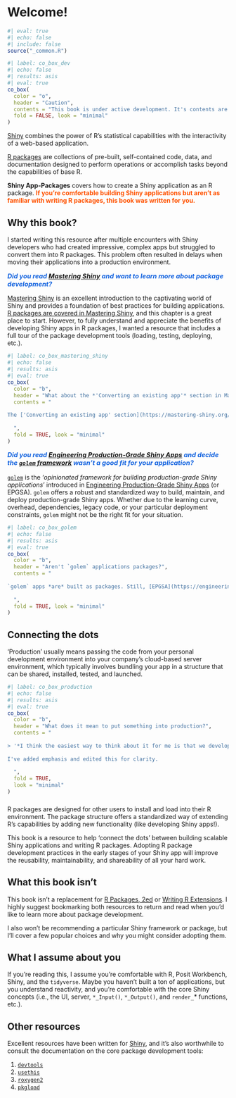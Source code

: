 # Welcome! {.unnumbered}

```r
#| eval: true 
#| echo: false 
#| include: false
source("_common.R")
```

```r
#| label: co_box_dev
#| echo: false
#| results: asis
#| eval: true
co_box(
  color = "o",
  header = "Caution",
  contents = "This book is under active development. It's contents are subject to change.",
  fold = FALSE, look = "minimal"
)
```

[Shiny](https://shiny.posit.co/) combines the power of R’s statistical capabilities with the interactivity of a web-based application.

[R packages](https://cran.r-project.org/web/packages/available_packages_by_name.html) are collections of pre-built, self-contained code, data, and documentation designed to perform operations or accomplish tasks beyond the capabilities of base R.

**Shiny App-Packages** covers how to create a Shiny application as an R package. [If you’re comfortable building Shiny applications but aren’t as familiar with writing R packages, this book was written for you.]{style='font-weight: bold; color: #FF5200;'}

## Why this book?

I started writing this resource after multiple encounters with Shiny developers who had created impressive, complex apps but struggled to convert them into R packages. This problem often resulted in delays when moving their applications into a production environment.

::: {style='font-size: 1.05em; font-weight: bold; font-style: italic; color: #1363DF;'}

Did you read [Mastering Shiny](https://mastering-Shiny.org/) and want to learn more about package development?

:::

[Mastering Shiny](https://mastering-shiny.org/) is an excellent introduction to the captivating world of Shiny and provides a foundation of best practices for building applications. [R packages are covered in Mastering Shiny](https://mastering-shiny.org/scaling-packaging.html), and this chapter is a great place to start. However, to fully understand and appreciate the benefits of developing Shiny apps in R packages, I wanted a resource that includes a full tour of the package development tools (loading, testing, deploying, etc.).

```r
#| label: co_box_mastering_shiny
#| echo: false
#| results: asis
#| eval: true
co_box(
  color = "b",
  header = "What about the *'Converting an existing app'* section in Mastering Shiny?",
  contents = "
  
The ['Converting an existing app' section](https://mastering-shiny.org/scaling-packaging.html#converting-an-existing-app) in Mastering Shiny provides an example of converting a Shiny app into an R Package. However, when I downloaded the source code ([`monthApp`](https://github.com/hadley/monthApp)), many package development tools were missing (`roxygen2` tags, `NAMESPACE` imports/exports, tests, vignettes, etc.).
  
  ",
  fold = TRUE, look = "minimal"
)
```

::: {style='font-size: 1.05em; font-weight: bold; font-style: italic; color: #1363DF;'}

Did you read [Engineering Production-Grade Shiny Apps](https://engineering-shiny.org/) and decide the [`golem` framework](https://thinkr-open.github.io/golem/) wasn't a good fit for your application?

:::

[`golem`](https://thinkr-open.github.io/golem/) is the ‘*opinionated framework for building production-grade Shiny applications*’ introduced in [Engineering Production-Grade Shiny Apps](https://engineering-shiny.org/) (or EPGSA). `golem` offers a robust and standardized way to build, maintain, and deploy production-grade Shiny apps. Whether due to the learning curve, overhead, dependencies, legacy code, or your particular deployment constraints, `golem` might not be the right fit for your situation.

```r
#| label: co_box_golem
#| echo: false
#| results: asis
#| eval: true
co_box(
  color = "b",
  header = "Aren't `golem` applications packages?",
  contents = "
  
`golem` apps *are* built as packages. Still, [EPGSA](https://engineering-shiny.org/) assumes the reader is '[comfortable with building an R package.](https://engineering-shiny.org/structuring-project.html#resources)' (*if you're familiar with package development, [EPGSA](https://engineering-shiny.org/) is an excellent resource*). 
  
  ",
  fold = TRUE, look = "minimal"
)
```

## Connecting the dots

‘Production’ usually means passing the code from your personal development environment into your company’s cloud-based server environment, which typically involves bundling your app in a structure that can be shared, installed, tested, and launched.

```r
#| label: co_box_production
#| echo: false
#| results: asis
#| eval: true
co_box(
  color = "b",
  header = "What does it mean to put something into production?",
  contents = "
  
> '*I think the easiest way to think about it for me is that we develop a model in one computational environment--think of this as maybe your laptop or maybe you work in a server environment--still, it's in one place, and it turns out the software that you need to have installed there is about tuning, training, etc. **Putting something into production is getting it out of that computational environment and successfully carrying it over to a new computational environment.** For many people, this might be like a  cloud computing environment. It might be some kind of server your organization has, and we need to take it, lift it, and then successfully have it working.*' - Julia Silge, [What is 'production' anyway? MLOps for the curious (SatRdays London 2023)]((https://youtu.be/53-x5OFMGjA?t=1411))
  
I've added emphasis and edited this for clarity.
  
  ",
  fold = TRUE, 
  look = "minimal"
)
```

###  

R packages are designed for other users to install and load into their R environment. The package structure offers a standardized way of extending R’s capabilities by adding new functionality (like developing Shiny apps!).

This book is a resource to help ‘connect the dots’ between building scalable Shiny applications and writing R packages. Adopting R package development practices in the early stages of your Shiny app will improve the reusability, maintainability, and shareability of all your hard work.

## What this book isn't

This book isn’t a replacement for [R Packages, 2ed](https://r-pkgs.org/) or [Writing R Extensions](https://cran.r-project.org/doc/manuals/R-exts.html). I highly suggest bookmarking both resources to return and read when you’d like to learn more about package development.

I also won’t be recommending a particular Shiny framework or package, but I’ll cover a few popular choices and why you might consider adopting them.

## What I assume about you

If you’re reading this, I assume you’re comfortable with R, Posit Workbench, Shiny, and the `tidyverse`. Maybe you haven’t built a ton of applications, but you understand reactivity, and you’re comfortable with the core Shiny concepts (i.e., the UI, server, `*_Input()`, `*_Output()`, and `render_`* functions, etc.).

## Other resources

Excellent resources have been written for [Shiny](https://shiny.posit.co/r/articles/), and it's also worthwhile to consult the documentation on the core package development tools: 

1. [`devtools`](https://devtools.r-lib.org/)  
2. [`usethis`](https://usethis.r-lib.org/)    
3. [`roxygen2`](https://roxygen2.r-lib.org/)   
3. [`pkgload`](https://pkgload.r-lib.org/) 




